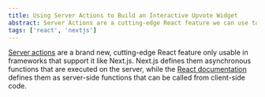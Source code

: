 ```yaml
---
title: Using Server Actions to Build an Interactive Upvote Widget
abstract: Server Actions are a cutting-edge React feature we can use to our advantage in Next.js apps to handle form submissions and data mutations. Let's take a look at how we can use them to build an interactive Upvote widget!
tags: ['react', 'nextjs']
---
```


[Server actions](https://nextjs.org/docs/app/building-your-application/data-fetching/server-actions-and-mutations) are a brand new, cutting-edge React feature only usable in frameworks that support it like Next.js. Next.js defines them asynchronous functions that are executed on the server, while the [React documentation](https://react.dev/reference/react/use-server) defines them as server-side functions that can be called from client-side code.
